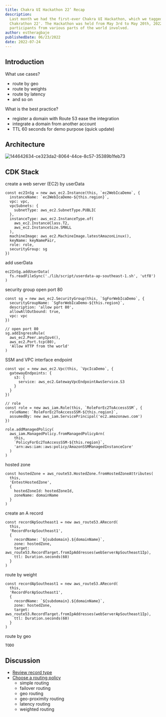 ```yaml
---
title: Chakra UI Hackathon 22’ Recap
description:
  Last month we had the first-ever Chakra UI Hackathon, which we tagged the
  Chakrathon 22'. The Hackathon was held from May 3rd to May 20th, 2022, with
  participants from various parts of the world involved.
author: estheragbaje
publishedDate: 06/23/2022
date: 2022-07-24
---
```


## Introduction

What use cases?

- route by geo
- route by weights
- route by latency
- and so on

What is the best practice?

- register a domain with Route 53 ease the integration
- integrate a domain from another account
- TTL 60 seconds for demo purpose (quick update)

## Architecture

![144642634-ce323da2-8064-44ce-8c57-35389b1feb73](https://user-images.githubusercontent.com/20411077/169695893-be253e67-d668-43dc-8e4e-a3e087c08479.png)

## CDK Stack

create a web server (EC2) by userData

```tsx
const ec2InSg = new aws_ec2.Instance(this, `ec2WebIcaDemo`, {
  instanceName: `ec2WebIcaDemo-${this.region}`,
  vpc: vpc,
  vpcSubnets: {
    subnetType: aws_ec2.SubnetType.PUBLIC
  },
  instanceType: aws_ec2.InstanceType.of(
    aws_ec2.InstanceClass.T2,
    aws_ec2.InstanceSize.SMALL
  ),
  machineImage: aws_ec2.MachineImage.latestAmazonLinux(),
  keyName: keyNamePair,
  role: role,
  securityGroup: sg
})
```

add userData

```tsx
ec2InSg.addUserData(
  fs.readFileSync('./lib/script/userdata-ap-southeast-1.sh', 'utf8')
)
```

security group open port 80

```tsx
const sg = new aws_ec2.SecurityGroup(this, `SgForWebIcaDemo`, {
  securityGroupName: `SgForWebIcaDemo-${this.region}`,
  description: 'allow port 80',
  allowAllOutbound: true,
  vpc: vpc
})

// open port 80
sg.addIngressRule(
  aws_ec2.Peer.anyIpv4(),
  aws_ec2.Port.tcp(80),
  'Allow HTTP from the world'
)
```

SSM and VPC interface endpoint

```tsx
const vpc = new aws_ec2.Vpc(this, `VpcIcaDemo`, {
  gatewayEndpoints: {
    s3: {
      service: aws_ec2.GatewayVpcEndpointAwsService.S3
    }
  }
})

// role
const role = new aws_iam.Role(this, `RoleForEc2ToAccessSSM`, {
  roleName: `RoleForEc2ToAccessSSM-${this.region}`,
  assumedBy: new aws_iam.ServicePrincipal('ec2.amazonaws.com')
})

role.addManagedPolicy(
  aws_iam.ManagedPolicy.fromManagedPolicyArn(
    this,
    `PolicyForEc2ToAccessSSM-${this.region}`,
    'arn:aws:iam::aws:policy/AmazonSSMManagedInstanceCore'
  )
)
```

hosted zone

```tsx
const hostedZone = aws_route53.HostedZone.fromHostedZoneAttributes(
  this,
  'EntestHostedZone',
  {
    hostedZoneId: hostedZoneId,
    zoneName: domainName
  }
)
```

create an A record

```tsx
const recordApSoutheast1 = new aws_route53.ARecord(
  this,
  'RecordForApSoutheast1',
  {
    recordName: `${subdomain}.${domainName}`,
    zone: hostedZone,
    target: aws_route53.RecordTarget.fromIpAddresses(webServerApSoutheast1Ip),
    ttl: Duration.seconds(60)
  }
)
```

route by weight

```tsx
const recordApSoutheast1 = new aws_route53.ARecord(
  this,
  'RecordForApSoutheast1',
  {
    recordName: `${subdomain}.${domainName}`,
    zone: hostedZone,
    target: aws_route53.RecordTarget.fromIpAddresses(webServerApSoutheast1Ip),
    ttl: Duration.seconds(60)
  }
)
```

route by geo

```tsx
TODO
```

## Discussion

- [Review record type](https://aws.amazon.com/route53/faqs/)
- [Choose a routing policy](https://docs.aws.amazon.com/Route53/latest/DeveloperGuide/routing-policy.html)
  - simple routing
  - failover routing
  - geo routing
  - geo-proximity routing
  - latency routing
  - weighted routing
